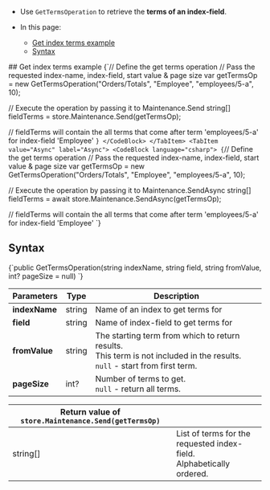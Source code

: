 
<Admonition type="note" title="">

* Use `GetTermsOperation` to retrieve the __terms of an index-field__.  

* In this page:
    * [Get index terms example](../../../../client-api/operations/maintenance/indexes/get-terms.mdx#get-index-terms-example)
    * [Syntax](../../../../client-api/operations/maintenance/indexes/get-terms.mdx#syntax)

</Admonition>
## Get index terms example

<Tabs groupId='languageSyntax'>
<TabItem value="Sync" label="Sync">
<CodeBlock language="csharp">
{`// Define the get terms operation
// Pass the requested index-name, index-field, start value & page size
var getTermsOp = new GetTermsOperation("Orders/Totals", "Employee", "employees/5-a", 10);

// Execute the operation by passing it to Maintenance.Send
string[] fieldTerms = store.Maintenance.Send(getTermsOp);

// fieldTerms will contain the all terms that come after term 'employees/5-a' for index-field 'Employee'
`}
</CodeBlock>
</TabItem>
<TabItem value="Async" label="Async">
<CodeBlock language="csharp">
{`// Define the get terms operation
// Pass the requested index-name, index-field, start value & page size
var getTermsOp = new GetTermsOperation("Orders/Totals", "Employee", "employees/5-a", 10);

// Execute the operation by passing it to Maintenance.SendAsync
string[] fieldTerms = await store.Maintenance.SendAsync(getTermsOp);

// fieldTerms will contain the all terms that come after term 'employees/5-a' for index-field 'Employee'
`}
</CodeBlock>
</TabItem>
</Tabs>



## Syntax

<TabItem value="get_index_terms_syntax" label="get_index_terms_syntax">
<CodeBlock language="csharp">
{`public GetTermsOperation(string indexName, string field, string fromValue, int? pageSize = null)
`}
</CodeBlock>
</TabItem>

| Parameters | Type | Description |
| - | - | - |
| **indexName** | string | Name of an index to get terms for |
| **field** | string | Name of index-field to get terms for |
| **fromValue** | string | The starting term from which to return results.<br/>This term is not included in the results.<br/>`null` - start from first term. |
| **pageSize** | int? | Number of terms to get.<br/>`null` - return all terms.  |

| Return value of `store.Maintenance.Send(getTermsOp)` | |
| - |- |
| string[] | List of terms for the requested index-field. <br/> Alphabetically ordered. |




